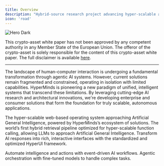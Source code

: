 ```yaml
---
title: Overview
description: "Hybrid-source research project advancing hyper-scalable agentic orchestration, interfaces, and functional architecture, approaching Artificial General Intelligence."
icon: 'road'
---
```


<img
  src="/images/preview_token_info.png"
  alt="Hero Dark"
/>

<Info>This crypto-asset white paper has not been approved by any competent authority in any Member State of the European Union. The offeror of the crypto-asset is solely responsible for the content of this crypto-asset white paper. The full disclaimer is available [here](/legal/disclaimer).</Info>

---

The landscape of human-computer interaction is undergoing a fundamental transformation through agentic AI systems. However, current solutions remain fragmented and constrained, operating in isolation with limited capabilities. HyperMinds is pioneering a new paradigm of unified, intelligent systems that transcend these limitations. By leveraging cutting-edge AI research and architectural innovations, we're developing enterprise and consumer solutions that form the foundation for truly scalable, autonomous applications.

<CardGroup>
  <Card title="HyperOS" icon="computer" href="/solutions/hyper-os">
  The hyper-scalable web-based operating system approaching Artificial General Intelligence, powered by HyperMinds’s ecosystem of solutions.
  </Card>
  <Card title="HyperFunctions" icon="bolt-lightning" href="/solutions/hyperfunctions">
  The world’s first hybrid retrieval pipeline optimized for hyper-scalable function calling, allowing LLMs to approach Artificial General Intelligence.
  </Card>
  <Card title="HyperUI" icon="sketch" href="/solutions/hyper-ui">
  Transform AI responses into rich, interactive interfaces with the standardized and optimized HyperUI framework.
  </Card>
  <Card title="HyperFlow" icon="arrow-progress" href="/solutions/hyperflow">

  Automate intelligence and actions with event-driven AI workflows.
  </Card>
  <Card title="HyperSwarm" icon="chart-network" href="/solutions/hyperswarm">
  Agentic orchestration with fine-tuned models to handle complex tasks.
  </Card>
</CardGroup>